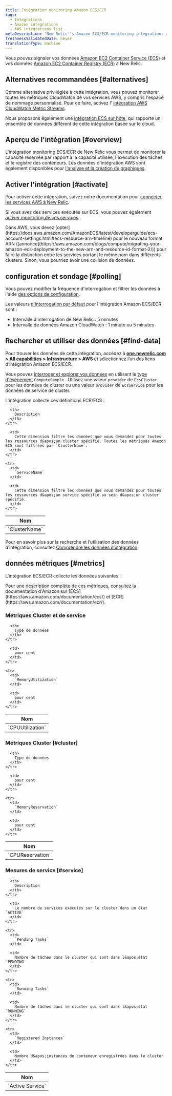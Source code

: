 ```yaml
---
title: Intégration monitoring Amazon ECS/ECR
tags:
  - Integrations
  - Amazon integrations
  - AWS integrations list
metaDescription: 'New Relic''s Amazon ECS/ECR monitoring integration: what data it reports, and how to enable it.'
freshnessValidatedDate: never
translationType: machine
---
```


Vous pouvez signaler vos données [Amazon EC2 Container Service (ECS)](https://aws.amazon.com/documentation/ecs/) et vos données [Amazon EC2 Container Registry (ECR)](http://docs.aws.amazon.com/AmazonECR/latest/userguide/Registries.html) à New Relic.

## Alternatives recommandées [#alternatives]

Comme alternative privilégiée à cette intégration, vous pouvez monitorer toutes les métriques CloudWatch de vos services AWS, y compris l&apos;espace de nommage personnalisé. Pour ce faire, activez l’ [intégration AWS CloudWatch Metric Streams](/docs/infrastructure/amazon-integrations/aws-integrations-list/aws-metric-stream).

Nous proposons également une [intégration ECS sur hôte](/docs/integrations/elastic-container-service-integration/get-started/introduction-amazon-ecs-integration), qui rapporte un ensemble de données différent de cette intégration basée sur le cloud.

## Aperçu de l&apos;intégration [#overview]

L&apos;intégration monitoring ECS/ECR de New Relic vous permet de monitorer la capacité réservée par rapport à la capacité utilisée, l&apos;exécution des tâches et le registre des conteneurs. Les données d&apos;intégration AWS sont également disponibles pour [l&apos;analyse et la création de graphiques](/docs/infrastructure/infrastructure-integrations/getting-started/connect-aws-integrations-infrastructure#insights).

## Activer l&apos;intégration [#activate]

Pour activer cette intégration, suivez notre documentation pour [connecter les services AWS à New Relic](/docs/infrastructure/infrastructure-integrations/getting-started/connect-aws-integrations-infrastructure).

Si vous avez des services exécutés sur ECS, vous pouvez également [activer monitoring de ces services](/docs/integrations/host-integrations/host-integrations-list/monitor-services-running-amazon-ecs).

<Callout variant="important">
  Dans AWS, vous devez [opter](https://docs.aws.amazon.com/AmazonECS/latest/developerguide/ecs-account-settings.html#ecs-resource-arn-timeline) pour le nouveau format ARN ([annonce](https://aws.amazon.com/blogs/compute/migrating-your-amazon-ecs-deployment-to-the-new-arn-and-resource-id-format-2/)) pour faire la distinction entre les services portant le même nom dans différents clusters. Sinon, vous pourriez avoir une collision de données.
</Callout>

## configuration et sondage [#polling]

Vous pouvez modifier la fréquence d&apos;interrogation et filtrer les données à l&apos;aide [des options de configuration](/docs/integrations/new-relic-integrations/getting-started/configure-polling-frequency-data-collection-cloud-integrations).

Les valeurs [d&apos;interrogation par défaut](/docs/infrastructure/amazon-integrations/aws-integrations-list/aws-polling-intervals-infrastructure-integrations) pour l&apos;intégration Amazon ECS/ECR sont :

* Intervalle d&apos;interrogation de New Relic : 5 minutes
* Intervalle de données Amazon CloudWatch : 1 minute ou 5 minutes

## Rechercher et utiliser des données [#find-data]

Pour trouver les données de cette intégration, accédez à <DNT>**[one.newrelic.com &gt; All capabilities](https://one.newrelic.com/all-capabilities) &gt; Infrastructure &gt; AWS**</DNT> et sélectionnez l’un des liens d’intégration Amazon ECS/ECR.

Vous pouvez [interroger et explorer vos données](/docs/using-new-relic/data/understand-data/query-new-relic-data) en utilisant le [type d&apos;événement](/docs/data-apis/understand-data/new-relic-data-types/#event-data) `ComputeSample` . Utilisez une valeur `provider` de `EcsCluster` pour les données de cluster ou une valeur `provider` de `EcsService` pour les données de service de cluster.

L&apos;intégration collecte ces définitions ECR/ECS :

<table>
  <thead>
    <tr>
      <th style={{ width: "240px" }}>
        Nom
      </th>

      <th>
        Description
      </th>
    </tr>
  </thead>

  <tbody>
    <tr>
      <td>
        `ClusterName`
      </td>

      <td>
        Cette dimension filtre les données que vous demandez pour toutes les ressources d&apos;un cluster spécifié. Toutes les métriques Amazon ECS sont filtrées par `ClusterName`.
      </td>
    </tr>

    <tr>
      <td>
        `ServiceName`
      </td>

      <td>
        Cette dimension filtre les données que vous demandez pour toutes les ressources d&apos;un service spécifié au sein d&apos;un cluster spécifié.
      </td>
    </tr>
  </tbody>
</table>

Pour en savoir plus sur la recherche et l’utilisation des données d’intégration, consultez [Comprendre les données d’intégration](/docs/infrastructure/integrations/find-use-infrastructure-integration-data).

## données métriques [#metrics]

L&apos;intégration ECS/ECR collecte les données suivantes :

<Callout variant="tip">
  Pour une description complète de ces métriques, consultez la documentation d&apos;Amazon sur [ECS](https://aws.amazon.com/documentation/ecs/) et [ECR](https://aws.amazon.com/documentation/ecr/).
</Callout>

### Métriques Cluster et de service

<table>
  <thead>
    <tr>
      <th style={{ width: "285" }}>
        Nom
      </th>

      <th>
        Type de données
      </th>
    </tr>
  </thead>

  <tbody>
    <tr>
      <td>
        `CPUUtilization`
      </td>

      <td>
        pour cent
      </td>
    </tr>

    <tr>
      <td>
        `MemoryUtilization`
      </td>

      <td>
        pour cent
      </td>
    </tr>
  </tbody>
</table>

### Métriques Cluster [#cluster]

<table>
  <thead>
    <tr>
      <th style={{ width: "285" }}>
        Nom
      </th>

      <th>
        Type de données
      </th>
    </tr>
  </thead>

  <tbody>
    <tr>
      <td>
        `CPUReservation`
      </td>

      <td>
        pour cent
      </td>
    </tr>

    <tr>
      <td>
        `MemoryReservation`
      </td>

      <td>
        pour cent
      </td>
    </tr>
  </tbody>
</table>

### Mesures de service [#service]

<table>
  <thead>
    <tr>
      <th style={{ width: "285" }}>
        Nom
      </th>

      <th>
        Description
      </th>
    </tr>
  </thead>

  <tbody>
    <tr>
      <td>
        `Active Service`
      </td>

      <td>
        Le nombre de services exécutés sur le cluster dans un état `ACTIVE`
      </td>
    </tr>

    <tr>
      <td>
        `Pending Tasks`
      </td>

      <td>
        Nombre de tâches dans le cluster qui sont dans l&apos;état `PENDING`
      </td>
    </tr>

    <tr>
      <td>
        `Running Tasks`
      </td>

      <td>
        Nombre de tâches dans le cluster qui sont dans l&apos;état `RUNNING`
      </td>
    </tr>

    <tr>
      <td>
        `Registered Instances`
      </td>

      <td>
        Nombre d&apos;instances de conteneur enregistrées dans le cluster
      </td>
    </tr>
  </tbody>
</table>